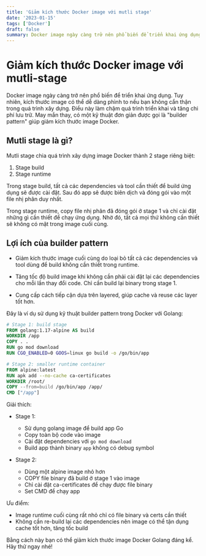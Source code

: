 ```yaml
---
title: 'Giảm kích thước Docker image với mutli stage'
date: '2023-01-15'
tags: ['Docker']
draft: false
summary: Docker image ngày càng trở nên phổ biến để triển khai ứng dụng. Tuy nhiên, kích thước image có thể dễ dàng phình to nếu bạn không cẩn thận trong quá trình xây dựng. Điều này làm chậm quá trình triển khai và tăng chi phí lưu trữ. May mắn thay, có một kỹ thuật đơn giản được gọi là "builder pattern" giúp giảm kích thước image Docker. 
---
```



# Giảm kích thước Docker image với mutli-stage

Docker image ngày càng trở nên phổ biến để triển khai ứng dụng. Tuy nhiên, kích thước image có thể dễ dàng phình to nếu bạn không cẩn thận trong quá trình xây dựng. Điều này làm chậm quá trình triển khai và tăng chi phí lưu trữ. May mắn thay, có một kỹ thuật đơn giản được gọi là "builder pattern" giúp giảm kích thước image Docker. 

## Mutli stage là gì?

Mutli stage chia quá trình xây dựng image Docker thành 2 stage riêng biệt:

1. Stage build
2. Stage runtime

Trong stage build, tất cả các dependencies và tool cần thiết để build ứng dụng sẽ được cài đặt. Sau đó app sẽ được biên dịch và đóng gói vào một file nhị phân duy nhất.

Trong stage runtime, copy file nhị phân đã đóng gói ở stage 1 và chỉ cài đặt những gì cần thiết để chạy ứng dụng. Nhờ đó, tất cả mọi thứ không cần thiết sẽ không có mặt trong image cuối cùng.

## Lợi ích của builder pattern

- Giảm kích thước image cuối cùng do loại bỏ tất cả các dependencies và tool dùng để build không cần thiết trong runtime.

- Tăng tốc độ build image khi không cần phải cài đặt lại các dependencies cho mỗi lần thay đổi code. Chỉ cần build lại binary trong stage 1. 

- Cung cấp cách tiếp cận dựa trên layered, giúp cache và reuse các layer tốt hơn.

 Đây là ví dụ sử dụng kỹ thuật builder pattern trong Docker với Golang:

```dockerfile
# Stage 1: build stage
FROM golang:1.17-alpine AS build
WORKDIR /app
COPY . .
RUN go mod download
RUN CGO_ENABLED=0 GOOS=linux go build -o /go/bin/app

# Stage 2: smaller runtime container 
FROM alpine:latest  
RUN apk add --no-cache ca-certificates
WORKDIR /root/
COPY --from=build /go/bin/app /app/
CMD ["/app"]  
```

Giải thích:

- Stage 1: 
    - Sử dụng golang image để build app Go
    - Copy toàn bộ code vào image
    - Cài đặt dependencies với `go mod download` 
    - Build app thành binary `app` không có debug symbol

- Stage 2:
    - Dùng một alpine image nhỏ hơn 
    - COPY file binary đã build ở stage 1 vào image
    - Chỉ cài đặt ca-certificates để chạy được file binary
    - Set CMD để chạy app 

Ưu điểm:

- Image runtime cuối cùng rất nhỏ chỉ có file binary và certs cần thiết
- Không cần re-build lại các dependencies nên image có thể tận dụng cache tốt hơn, tăng tốc build

Bằng cách này bạn có thể giảm kích thước image Docker Golang đáng kể. Hãy thử ngay nhé!
